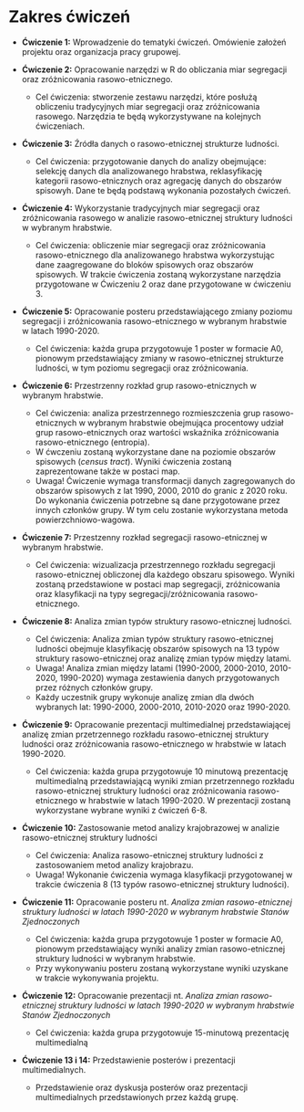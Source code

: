 
# Zakres ćwiczeń

-   **Ćwiczenie 1:** Wprowadzenie do tematyki ćwiczeń. Omówienie założeń projektu oraz organizacja pracy grupowej.

-   **Ćwiczenie 2:** Opracowanie narzędzi w R do obliczania miar segregacji oraz zróżnicowania rasowo-etnicznego.

    -   Cel ćwiczenia: stworzenie zestawu narzędzi, które posłużą obliczeniu tradycyjnych miar segregacji oraz zróżnicowania rasowego. Narzędzia te będą wykorzystywane na kolejnych ćwiczeniach.

-   **Ćwiczenie 3:** Źródła danych o rasowo-etnicznej strukturze ludności.

    -   Cel ćwiczenia: przygotowanie danych do analizy obejmujące: selekcję danych dla analizowanego hrabstwa, reklasyfikację kategorii rasowo-etnicznych oraz agregację danych do obszarów spisowyh. Dane te będą podstawą wykonania pozostałych ćwiczeń.

-   **Ćwiczenie 4:** Wykorzystanie tradycyjnych miar segregacji oraz zróżnicowania rasowego w analizie rasowo-etnicznej struktury ludności w wybranym hrabstwie.

    -   Cel ćwiczenia: obliczenie miar segregacji oraz zróżnicowania rasowo-etnicznego dla analizowanego hrabstwa wykorzystując dane zaagregowane do bloków spisowych oraz obszarów spisowych. W trakcie ćwiczenia zostaną wykorzystane narzędzia przygotowane w Ćwiczeniu 2 oraz dane przygotowane w ćwiczeniu 3.

-   **Ćwiczenie 5:** Opracowanie posteru przedstawiającego zmiany poziomu segregacji i zróżnicowania rasowo-etnicznego w wybranym hrabstwie w latach 1990-2020.

    -   Cel ćwiczenia: każda grupa przygotowuje 1 poster w formacie A0, pionowym przedstawiający zmiany w rasowo-etnicznej strukturze ludności, w tym poziomu segregacji oraz zróżnicowania.

-   **Ćwiczenie 6:** Przestrzenny rozkład grup rasowo-etnicznych w wybranym hrabstwie.

    -   Cel ćwiczenia: analiza przestrzennego rozmieszczenia grup rasowo-etnicznych w wybranym hrabstwie obejmująca procentowy udział grup rasowo-etnicznych oraz wartości wskaźnika zróżnicowania rasowo-etnicznego (entropia).
    -   W ćwczeniu zostaną wykorzystane dane na poziomie obszarów spisowych (*census tract*). Wyniki ćwiczenia zostaną zaprezentowane także w postaci map.
    -   Uwaga! Ćwiczenie wymaga transformacji danych zagregowanych do obszarów spisowych z lat 1990, 2000, 2010 do granic z 2020 roku. Do wykonania ćwiczenia potrzebne są dane przygotowane przez innych członków grupy. W tym celu zostanie wykorzystana metoda powierzchniowo-wagowa.

-   **Ćwiczenie 7:** Przestzenny rozkład segregacji rasowo-etnicznej w wybranym hrabstwie.

    -   Cel ćwiczenia: wizualizacja przestrzennego rozkładu segregacji rasowo-etnicznej obliczonej dla każdego obszaru spisowego. Wyniki zostaną przedstawione w postaci map segregacji, zróżnicowania oraz klasyfikacji na typy segregacji/zróżnicowania rasowo-etnicznego.

-   **Ćwiczenie 8:** Analiza zmian typów struktury rasowo-etnicznej ludności.

    -   Cel ćwiczenia: Analiza zmian typów struktury rasowo-etnicznej ludności obejmuje klasyfikację obszarów spisowych na 13 typów struktury rasowo-etnicznej oraz analizę zmian typów między latami.
    -   Uwaga! Analiza zmian między latami (1990-2000, 2000-2010, 2010-2020, 1990-2020) wymaga zestawienia danych przygotowanych przez różnych członków grupy.
    -   Każdy uczestnik grupy wykonuje analizę zmian dla dwóch wybranych lat: 1990-2000, 2000-2010, 2010-2020 oraz 1990-2020.

-   **Ćwiczenie 9:** Opracowanie prezentacji multimedialnej przedstawiającej analizę zmian przetrzennego rozkładu rasowo-etnicznej struktury ludności oraz zróżnicowania rasowo-etnicznego w hrabstwie w latach 1990-2020.

    -   Cel ćwiczenia: każda grupa przygotowuje 10 minutową prezentację multimedialną przedstawiającą wyniki zmian przetrzennego rozkładu rasowo-etnicznej struktury ludności oraz zróżnicowania rasowo-etnicznego w hrabstwie w latach 1990-2020. W prezentacji zostaną wykorzystane wybrane wyniki z ćwiczeń 6-8.

-   **Ćwiczenie 10:** Zastosowanie metod analizy krajobrazowej w analizie rasowo-etnicznej struktury ludności

    -   Cel ćwiczenia: Analiza rasowo-etnicznej struktury ludności z zastosowaniem metod analizy krajobrazu.
    -   Uwaga! Wykonanie ćwiczenia wymaga klasyfikacji przygotowanej w trakcie ćwiczenia 8 (13 typów rasowo-etnicznej struktury ludności).

-   **Ćwiczenie 11:** Opracowanie posteru nt. *Analiza zmian rasowo-etnicznej struktury ludności w latach 1990-2020 w wybranym hrabstwie Stanów Zjednoczonych*

    -   Cel ćwiczenia: każda grupa przygotowuje 1 poster w formacie A0, pionowym przedstawiający wyniki analizy zmian rasowo-etnicznej struktury ludności w wybranym hrabstwie.
    -   Przy wykonywaniu posteru zostaną wykorzystane wyniki uzyskane w trakcie wykonywania projektu.

-   **Ćwiczenie 12:** Opracowanie prezentacji nt. *Analiza zmian rasowo-etnicznej struktury ludności w latach 1990-2020 w wybranym hrabstwie Stanów Zjednoczonych*

    -   Cel ćwiczenia: każda grupa przygotowuje 15-minutową prezentację multimedialną

-   **Ćwiczenie 13 i 14:** Przedstawienie posterów i prezentacji multimedialnych.

    -   Przedstawienie oraz dyskusja posterów oraz prezentacji multimedialnych przedstawionych przez każdą grupę.




